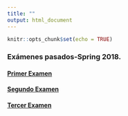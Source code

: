 ```yaml
---
title: ""
output: html_document
---
```


```r
knitr::opts_chunk$set(echo = TRUE)
```

### Exámenes pasados-Spring 2018.

#### [Primer Examen](https://didier-murillo.netlify.com/Examen1-ESMA3101.pdf)

#### [Segundo Examen](https://didier-murillo.netlify.com/Examen2-ESMA3101.pdf)

#### [Tercer Examen](https://didier-murillo.netlify.com/Examen3-ESMA3101.pdf)


